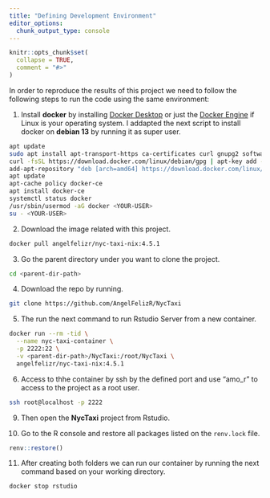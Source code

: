 ```yaml
---
title: "Defining Development Environment"
editor_options: 
  chunk_output_type: console
---
```


```r
knitr::opts_chunk$set(
  collapse = TRUE,
  comment = "#>"
)
```

In order to reproduce the results of this project we need to follow the following steps to run the code using the same environment:

1. Install **docker** by installing [Docker Desktop](https://www.docker.com/products/docker-desktop/) or just the [Docker Engine](https://docs.docker.com/engine/install/) if Linux is your operating system. I addapted the next script to install docker on **debian 13** by running it as super user.

```bash
apt update
sudo apt install apt-transport-https ca-certificates curl gnupg2 software-properties-common
curl -fsSL https://download.docker.com/linux/debian/gpg | apt-key add -
add-apt-repository "deb [arch=amd64] https://download.docker.com/linux/debian" trixie stable
apt update
apt-cache policy docker-ce
apt install docker-ce
systemctl status docker
/usr/sbin/usermod -aG docker <YOUR-USER>
su - <YOUR-USER>
```

2. Download the image related with this project.

```bash
docker pull angelfelizr/nyc-taxi-nix:4.5.1
```

3. Go the parent directory under you want to clone the project.

```bash
cd <parent-dir-path>
```

4. Download the repo by running.

```bash
git clone https://github.com/AngelFelizR/NycTaxi
```

5. The run the next command to run Rstudio Server from a new container.

```bash
docker run --rm -tid \
  --name nyc-taxi-container \
  -p 2222:22 \
  -v <parent-dir-path>/NycTaxi:/root/NycTaxi \
  angelfelizr/nyc-taxi-nix:4.5.1
```

6. Access to thhe container by ssh by the defined port and use "amo_r" to access to the project as a root user.

```bash
ssh root@localhost -p 2222
```

9. Then open the **NycTaxi** project from Rstudio.

10. Go to the R console and restore all packages listed on the `renv.lock` file.

```r
renv::restore()
```

11. After creating both folders we can run our container by running the next command based on your working directory.

```bash
docker stop rstudio
```
